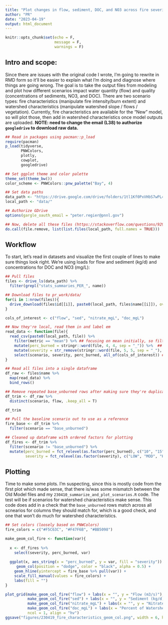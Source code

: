 ```yaml
---
title: "Plot changes in flow, sediment, DOC, and NO3 across fire severity/burned area scenarios"
author: "PR"
date: "2023-04-19"
output: html_document
---
```


```r
knitr::opts_chunk$set(echo = F, 
                      message = F, 
                      warnings = F)

```

## Intro and scope:

Since there are issues with the original code I wrote, I'm going to rewrite in RMD form so it'll be easier to explain what I'm doing and diagnose where things are going wrong. The goal is to take the output files from modeling and plot how different scenarios impact water quantity (flow) and quality (concentrations of sediments, NO3, and DOC). There are two scenario types: fire characteristics (manipulate fire intensity/burn extent) and watershed characteristics (manipulate watershed slope / flows / vegetation). Currently, fire characteristics are available for the "New" model, so will plot those, then add in watershed characteristics once model outputs are uploaded. **NOTE: need to change the email (L38) to authorize `googledrive` to download raw data.**

```r

## Read in packages using pacman::p_load
require(pacman)
p_load(tidyverse,
       PNWColors,
       plotly,
       cowplot,
       googledrive)

## Set ggplot theme and color palette
theme_set(theme_bw())
color_scheme <- PNWColors::pnw_palette("Bay", 4)

## Set data paths
data_path <- "https://drive.google.com/drive/folders/1tl1Kf0PxVHbS7wPL4W071pvS1Af3Ji1i"
local_path <- "data/"

## Authorize GDrive
options(gargle_oauth_email = "peter.regier@pnnl.gov")

## Now, delete all these files (https://stackoverflow.com/questions/9296377/automatically-delete-files-folders)
do.call(file.remove, list(list.files(local_path, full.names = TRUE)))

```


## Workflow

To start, let's read in datasets and visualize the first couple of lines to make sure things look right. We're using loads for flow and sediment (kg/d) and concentrations for DOC and NO3 (mg/L): 

```r

## Pull files
files <- drive_ls(data_path) %>% 
  filter(grepl("stats_summaries_PER_", name))

## Download files to pr_work/data/
for(i in 1:nrow(files)){
  drive_download(files$id[[i]], paste0(local_path, files$name[[i]]), overwrite = T)
}
```


```r

cols_of_interest <- c("flow", "sed", "nitrate_mgL", "doc_mgL")

## Now they're local, read them in and label em
read_data <- function(file){
  read_csv(paste0(local_path, file)) %>% 
    filter(metric == "mean") %>% ## focusing on mean initially, so filter out everything else
    mutate(perc_burned = stringr::word(file, 4, 4, sep = "_")) %>%  ## Pull percent burned
    mutate(severity = str_remove(stringr::word(file, 5, 5, sep = "_"), ".csv")) %>%  ## Pull fire severity
    select(scenario, severity, perc_burned, all_of(cols_of_interest)) ## Pull the columns you want
}

## Read all files into a single dataframe
df_raw <- files$name %>% 
  map(read_data) %>% 
  bind_rows()
```


```r
## Remove repeated base_unburned rows after making sure they're duplicated
df_trim <- df_raw %>% 
  distinct(scenario, flow, .keep_all = T)

df_trim
```

```r
## Pull the baseline scenario out to use as a reference
fire_base <- df_trim %>% 
  filter(scenario == "base_unburned")

## Cleaned up dataframe with ordered factors for plotting
df_fires <- df_trim %>% 
  filter(scenario != "base_unburned") %>% 
  mutate(perc_burned = fct_relevel(as.factor(perc_burned), c("10", "15", "20", "25", "30", "40", "45", "50", "60", "75", "90", "100")), 
         severity = fct_relevel(as.factor(severity), c("LOW", "MOD", "HIGH"))) 
```

## Plotting

Time to make some plots. I'm suspecting, since this is mostly code from the first plot which made sense, that there is/was some mismatch between the Old Model files and my `230410_summarize_and_plot_scenarios.R` code. The test will be if scenarios for watershed characteristics make sense. This code does add in a check that the `base_unburned` rows match across all scnearios for columns they should match for, which is a good check, and one that won't do much for watershed characteristics.

```r
## Set colors (loosely based on PNWColors)
fire_colors = c("#F5C63C", "#F47F6B", "#BB5098")

make_geom_col_fire <- function(var){
  
  x <- df_fires %>% 
    select(severity, perc_burned, var)
  
  ggplot(x, aes_string(x = "perc_burned", y = var, fill = "severity")) +
     geom_col(position = "dodge", color = "black", alpha = 0.5) + 
    geom_hline(yintercept = fire_base %>% pull(var)) +
    scale_fill_manual(values = fire_colors) + 
    labs(fill = "")
}
```

```r
plot_grid(make_geom_col_fire("flow") + labs(x = "", y = "Flow (m3/s)"), 
          make_geom_col_fire("sed") + labs(x = "", y = "Sediment (kg/d)"), 
          make_geom_col_fire("nitrate_mgL") + labs(x = "", y = "Nitrate (mg/L)"), 
          make_geom_col_fire("doc_mgL") + labs(x = "Percent of Watershed Burned", y = "DOC (mg/L)"), 
          ncol = 1, align = "hv")
ggsave("figures/230419_fire_characteristics_geom_col.png", width = 6, height = 9)
```









